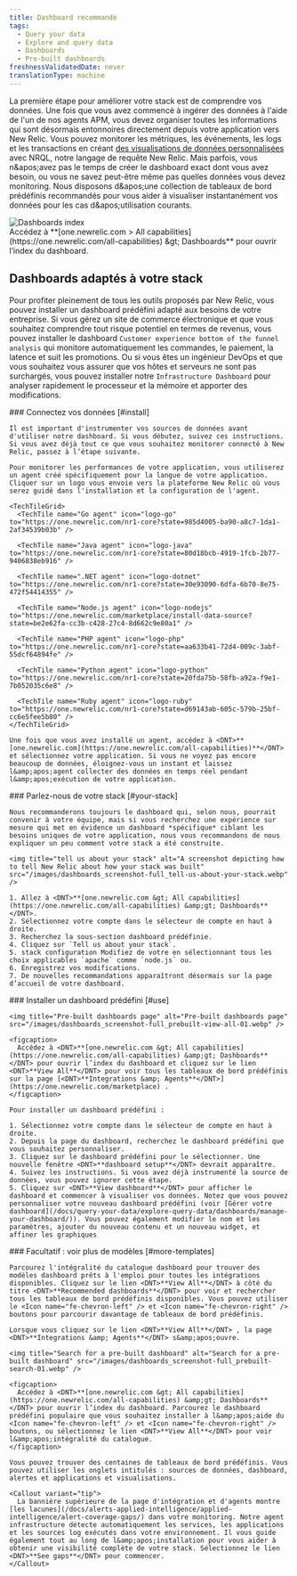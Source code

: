 ```yaml
---
title: Dashboard recommandé
tags:
  - Query your data
  - Explore and query data
  - Dashboards
  - Pre-built dashboards
freshnessValidatedDate: never
translationType: machine
---
```


La première étape pour améliorer votre stack est de comprendre vos données. Une fois que vous avez commencé à ingérer des données à l'aide de l'un de nos agents APM, vous devez organiser toutes les informations qui sont désormais entonnoires directement depuis votre application vers New Relic. Vous pouvez monitorer les métriques, les événements, les logs et les transactions en créant [des visualisations de données personnalisées](/docs/query-your-data/explore-query-data/dashboards/introduction-dashboards/) avec NRQL, notre langage de requête New Relic. Mais parfois, vous n&amp;apos;avez pas le temps de créer le dashboard exact dont vous avez besoin, ou vous ne savez peut-être même pas quelles données vous devez monitoring. Nous disposons d&amp;apos;une collection de tableaux de bord prédéfinis recommandés pour vous aider à visualiser instantanément vos données pour les cas d&amp;apos;utilisation courants.

<img title="Dashboards index" alt="Dashboards index" src="/images/dashboards_screenshot-full_dashboard-index-01.webp" />

<figcaption>
  Accédez à <DNT>**[one.newrelic.com &gt; All capabilities](https://one.newrelic.com/all-capabilities) &amp;gt; Dashboards**</DNT> pour ouvrir l’index du dashboard.
</figcaption>

## Dashboards adaptés à votre stack

Pour profiter pleinement de tous les outils proposés par New Relic, vous pouvez installer un dashboard prédéfini adapté aux besoins de votre entreprise. Si vous gérez un site de commerce électronique et que vous souhaitez comprendre tout risque potentiel en termes de revenus, vous pouvez installer le dashboard `Customer experience bottom of the funnel analysis` qui monitore automatiquement les commandes, le paiement, la latence et suit les promotions. Ou si vous êtes un ingénieur DevOps et que vous souhaitez vous assurer que vos hôtes et serveurs ne sont pas surchargés, vous pouvez installer notre `Infrastructure Dashboard` pour analyser rapidement le processeur et la mémoire et apporter des modifications.

<Steps>
  <Step>
    ### Connectez vos données [#install]

    Il est important d'instrumenter vos sources de données avant d'utiliser notre dashboard. Si vous débutez, suivez ces instructions. Si vous avez déjà tout ce que vous souhaitez monitorer connecté à New Relic, passez à l’étape suivante.

    Pour monitorer les performances de votre application, vous utiliserez un agent créé spécifiquement pour la langue de votre application. Cliquer sur un logo vous envoie vers la plateforme New Relic où vous serez guidé dans l'installation et la configuration de l'agent.

    <TechTileGrid>
      <TechTile name="Go agent" icon="logo-go" to="https://one.newrelic.com/nr1-core?state=985d4005-ba90-a8c7-1da1-2af34539b03b" />

      <TechTile name="Java agent" icon="logo-java" to="https://one.newrelic.com/nr1-core?state=80d18bcb-4919-1fcb-2b77-9406838eb916" />

      <TechTile name=".NET agent" icon="logo-dotnet" to="https://one.newrelic.com/nr1-core?state=30e93090-6dfa-6b70-8e75-472f54414355" />

      <TechTile name="Node.js agent" icon="logo-nodejs" to="https://one.newrelic.com/marketplace/install-data-source?state=be2e62fa-cc3b-c428-27c4-8d662c9e80a1" />

      <TechTile name="PHP agent" icon="logo-php" to="https://one.newrelic.com/nr1-core?state=aa633b41-72d4-009c-3abf-55dcf64894fe" />

      <TechTile name="Python agent" icon="logo-python" to="https://one.newrelic.com/nr1-core?state=20fda75b-58fb-a92a-f9e1-7b052035c6e8" />

      <TechTile name="Ruby agent" icon="logo-ruby" to="https://one.newrelic.com/nr1-core?state=d69143ab-605c-579b-25bf-cc6e5fee5b80" />
    </TechTileGrid>

    Une fois que vous avez installé un agent, accédez à <DNT>**[one.newrelic.com](https://one.newrelic.com/all-capabilities)**</DNT> et sélectionnez votre application. Si vous ne voyez pas encore beaucoup de données, éloignez-vous un instant et laissez l&amp;apos;agent collecter des données en temps réel pendant l&amp;apos;exécution de votre application.
  </Step>

  <Step>
    ### Parlez-nous de votre stack [#your-stack]

    Nous recommanderons toujours le dashboard qui, selon nous, pourrait convenir à votre équipe, mais si vous recherchez une expérience sur mesure qui met en évidence un dashboard *spécifique* ciblant les besoins uniques de votre application, nous vous recommandons de nous expliquer un peu comment votre stack a été construite.

    <img title="tell us about your stack" alt="A screenshot depicting how to tell New Relic about how your stack was built" src="/images/dashboards_screenshot-full_tell-us-about-your-stack.webp" />

    1. Allez à <DNT>**[one.newrelic.com &gt; All capabilities](https://one.newrelic.com/all-capabilities) &amp;gt; Dashboards**</DNT>.
    2. Sélectionnez votre compte dans le sélecteur de compte en haut à droite.
    3. Recherchez la sous-section dashboard prédéfinie.
    4. Cliquez sur `Tell us about your stack`.
    5. stack configuration Modifiez de votre en sélectionnant tous les choix applicables `apache` comme `node.js` ou.
    6. Enregistrez vos modifications.
    7. De nouvelles recommandations apparaîtront désormais sur la page d’accueil de votre dashboard.
  </Step>

  <Step>
    ### Installer un dashboard prédéfini [#use]

    <img title="Pre-built dashboards page" alt="Pre-built dashboards page" src="/images/dashboards_screenshot-full_prebuilt-view-all-01.webp" />

    <figcaption>
      Accédez à <DNT>**[one.newrelic.com &gt; All capabilities](https://one.newrelic.com/all-capabilities) &amp;gt; Dashboards**</DNT> pour ouvrir l’index du dashboard et cliquez sur le lien <DNT>**View All**</DNT> pour voir tous les tableaux de bord prédéfinis sur la page [<DNT>**Integrations &amp; Agents**</DNT>](https://one.newrelic.com/marketplace) .
    </figcaption>

    Pour installer un dashboard prédéfini :

    1. Sélectionnez votre compte dans le sélecteur de compte en haut à droite.
    2. Depuis la page du dashboard, recherchez le dashboard prédéfini que vous souhaitez personnaliser.
    3. Cliquez sur le dashboard prédéfini pour le sélectionner. Une nouvelle fenêtre <DNT>**dashboard setup**</DNT> devrait apparaître.
    4. Suivez les instructions. Si vous avez déjà instrumenté la source de données, vous pouvez ignorer cette étape.
    5. Cliquez sur <DNT>**View dashboard**</DNT> pour afficher le dashboard et commencer à visualiser vos données. Notez que vous pouvez personnaliser votre nouveau dashboard prédéfini (voir [Gérer votre dashboard](/docs/query-your-data/explore-query-data/dashboards/manage-your-dashboard/)). Vous pouvez également modifier le nom et les paramètres, ajouter du nouveau contenu et un nouveau widget, et affiner les graphiques
  </Step>

  <Step>
    ### Facultatif : voir plus de modèles [#more-templates]

    Parcourez l'intégralité du catalogue dashboard pour trouver des modèles dashboard prêts à l'emploi pour toutes les intégrations disponibles. Cliquez sur le lien <DNT>**View All**</DNT> à côté du titre <DNT>**Recommended dashboards**</DNT> pour voir et rechercher tous les tableaux de bord prédéfinis disponibles. Vous pouvez utiliser le <Icon name="fe-chevron-left" /> et <Icon name="fe-chevron-right" /> boutons pour parcourir davantage de tableaux de bord prédéfinis.

    Lorsque vous cliquez sur le lien <DNT>**View All**</DNT> , la page <DNT>**Integrations &amp; Agents**</DNT> s&amp;apos;ouvre.

    <img title="Search for a pre-built dashboard" alt="Search for a pre-built dashboard" src="/images/dashboards_screenshot-full_prebuilt-search-01.webp" />

    <figcaption>
      Accédez à <DNT>**[one.newrelic.com &gt; All capabilities](https://one.newrelic.com/all-capabilities) &amp;gt; Dashboards**</DNT> pour ouvrir l’index du dashboard. Parcourez le dashboard prédéfini populaire que vous souhaitez installer à l&amp;apos;aide du <Icon name="fe-chevron-left" /> et <Icon name="fe-chevron-right" /> boutons, ou sélectionnez le lien <DNT>**View All**</DNT> pour voir l&amp;apos;intégralité du catalogue.
    </figcaption>

    Vous pouvez trouver des centaines de tableaux de bord prédéfinis. Vous pouvez utiliser les onglets intitulés : sources de données, dashboard, alertes et applications et visualisations.

    <Callout variant="tip">
      La bannière supérieure de la page d'intégration et d'agents montre [les lacunes](/docs/alerts-applied-intelligence/applied-intelligence/alert-coverage-gaps/) dans votre monitoring. Notre agent infrastructure détecte automatiquement les services, les applications et les sources log exécutés dans votre environnement. Il vous guide également tout au long de l&amp;apos;installation pour vous aider à obtenir une visibilité complète de votre stack. Sélectionnez le lien <DNT>**See gaps**</DNT> pour commencer.
    </Callout>
  </Step>
</Steps>